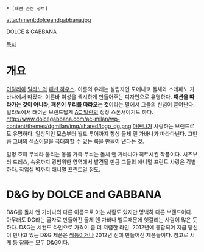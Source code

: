  * [패션 관련 정보]
attachment:dolceandgabbana.jpg

DOLCE & GABBANA


[[목차]]

= 개요 =
[[이탈리아]] [[밀라노]]의 [[패션 하우스]]. 이름의 유래는 설립자인 도메니코 돌체와 스테파노 가바나에서 따왔다. 이른바 여성을 섹시하게 만들어주는 디자인으로 유명하다. '''패션을 따라가는 것이 아니라, 패션이 우리를 따라오는 것'''이라는 말에서 그들의 신념이 묻어난다. 밀라노에서 태어난 브랜드답게 [[AC 밀란]]의 정장 스폰서이기도 하다.
http://www.dolcegabbana.com/ac-milan/wp-content/themes/dgmilan/img/shared/logo_dg.png
[[마돈나]]가 사랑하는 브랜드로도 유명하다. 일상적인 모습부터 월드 투어까지 항상 돌체 앤 가바나가 따라다닌다. 그만큼 그녀의 섹스어필을 극대화할 수 있는 룩을 만들어 낸다는 것.

일명 호피 무늬라 불리는 동물 가죽 무늬는 돌체 앤 가바나가 히트시킨 작품이다. 셔츠부터 드레스, 속옷까지 광범위한 영역에서 발견될 만큼 그들의 애니멀 프린트 사랑은 각별하다. 작업실 벽까지 애니멀 프린트일 정도.


= D&G by DOLCE and GABBANA =
D&G를 돌체 앤 가바나의 다른 이름으로 아는 사람도 있지만 명백히 다른 브랜드이다. 아무래도 DG라는 글자로 만들어진 돌체 앤 가바나 벨트때문에 헷갈리는 사람이 많은 듯 하다. D&G는 세컨드 라인으로 가격이 좀 더 저렴한 라인. 2012년에 통합되어 지금 당신이 만나고 있는 D&G 제품은 [[짝퉁]]이거나 2012년 전에 만들어진 제품들이다. 참고로 시계 등 잡화는 모두 D&G이다.
